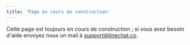 ```yaml
---
title: 'Page en cours de construction'
---
```

Cette page est toujours en cours de construction ; si vous avez besoin d'aide envoyez nous un mail à support@linechat.co.